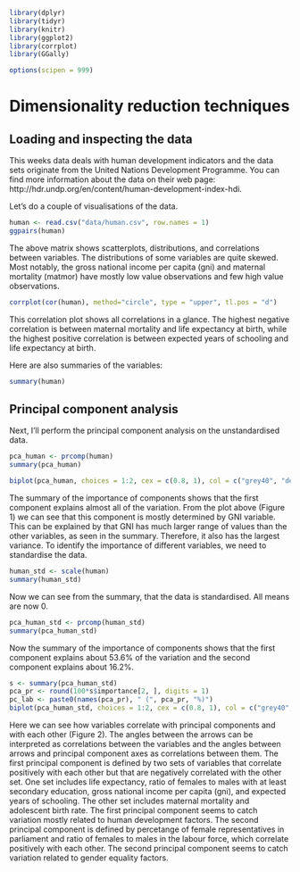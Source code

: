 ```r
library(dplyr)
library(tidyr)
library(knitr)
library(ggplot2)
library(corrplot)
library(GGally)
```
```r
options(scipen = 999)
```

# Dimensionality reduction techniques

## Loading and inspecting the data

This weeks data deals with human development indicators and the data sets originate from the United Nations Development Programme. You can find more information about the data on their web page: http://hdr.undp.org/en/content/human-development-index-hdi.

Let's do a couple of visualisations of the data.
```r
human <- read.csv("data/human.csv", row.names = 1)
ggpairs(human)
```

The above matrix shows scatterplots, distributions, and correlations between variables. The distributions of some variables are quite skewed. Most notably, the gross national income per capita (gni) and maternal mortality (matmor) have mostly low value observations and few high value observations.
```r
corrplot(cor(human), method="circle", type = "upper", tl.pos = "d")
```

This correlation plot shows all correlations in a glance. The highest negative correlation is between maternal mortality and life expectancy at birth, while the highest positive correlation is between expected years of schooling and life expectancy at birth.

Here are also summaries of the variables:
```r
summary(human)
```

## Principal component analysis

Next, I'll perform the principal component analysis on the unstandardised data.
```r
pca_human <- prcomp(human)
summary(pca_human)
```
```r
biplot(pca_human, choices = 1:2, cex = c(0.8, 1), col = c("grey40", "deeppink2"))
```
 

The summary of the importance of components shows that the first component explains almost all of the variation. From the plot above (Figure 1) we can see that this component is mostly determined by GNI variable. This can be explained by that GNI has much larger range of values than the other variables, as seen in the summary. Therefore, it also has the largest variance. To identify the importance of different variables, we need to standardise the data.
 
```r
human_std <- scale(human)
summary(human_std)
```
 Now we can see from the summary, that the data is standardised. All means are now 0.
 
```r
pca_human_std <- prcomp(human_std)
summary(pca_human_std)
```
 Now the summary of the importance of components shows that the first component explains about 53.6% of the variation and the second component explains about 16.2%.
 
```r
s <- summary(pca_human_std)
pca_pr <- round(100*s$importance[2, ], digits = 1)
pc_lab <- paste0(names(pca_pr), " (", pca_pr, "%)")
biplot(pca_human_std, choices = 1:2, cex = c(0.8, 1), col = c("grey40", "deeppink2"), xlab = pc_lab[1], ylab = pc_lab[2])
```
 
Here we can see how variables correlate with principal components and with each other (Figure 2). The angles between the arrows can be interpreted as correlations between the variables and the angles between arrows and principal component axes as correlations between them. The first principal component is defined by two sets of variables that correlate positively with each other but that are negatively correlated with the other set. One set includes life expectancy, ratio of females to males with at least secondary education, gross national income per capita (gni), and expected years of schooling. The other set includes maternal mortality and adolescent birth rate. The first principal component seems to catch variation mostly related to human development factors. The second principal component is defined by percetange of female representatives in parliament and ratio of females to males in the labour force, which correlate positively with each other. The second principal component seems to catch variation related to gender equality factors.


